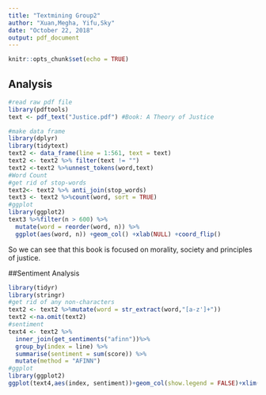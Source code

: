 ---
title: "Textmining Group2"
author: "Xuan,Megha, Yifu,Sky"
date: "October 22, 2018"
output: pdf_document
---

```{r setup, include=FALSE}
knitr::opts_chunk$set(echo = TRUE)
```

## Analysis

```{r}
#read raw pdf file
library(pdftools)
text <- pdf_text("Justice.pdf") #Book: A Theory of Justice

#make data frame
library(dplyr)
library(tidytext)
text2 <- data_frame(line = 1:561, text = text)
text2 <- text2 %>% filter(text != "")
text2 <-text2 %>%unnest_tokens(word,text)
#Word Count
#get rid of stop-words
text2<- text2 %>% anti_join(stop_words)
text3 <- text2 %>%count(word, sort = TRUE)
#ggplot
library(ggplot2)
text3 %>%filter(n > 600) %>%
  mutate(word = reorder(word, n)) %>%
  ggplot(aes(word, n)) +geom_col() +xlab(NULL) +coord_flip()

```

So we can see that this book is focused on morality, society and principles of justice.

##Sentiment Analysis

```{r}
library(tidyr)
library(stringr)
#get rid of any non-characters
text2 <- text2 %>%mutate(word = str_extract(word,"[a-z']+"))
text2 <-na.omit(text2)
#sentiment
text4 <- text2 %>% 
  inner_join(get_sentiments("afinn"))%>%
  group_by(index = line) %>%
  summarise(sentiment = sum(score)) %>% 
  mutate(method = "AFINN")
#ggplot
library(ggplot2)
ggplot(text4,aes(index, sentiment))+geom_col(show.legend = FALSE)+xlim(0,500)+ylim(-150,10)
```


